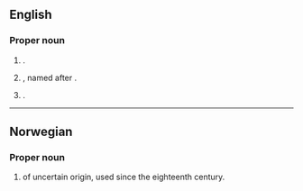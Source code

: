 ==English==
{{wp}}

===Proper noun===
{{en-prop}}

# {{surname|en|nodot=1}}.
# {{place|en|unincorporated community/and/CDP|twp/Woodbridge|co/Middlesex County|s/New Jersey|c/USA}}, named after {{w|Adrian Iselin}}.
# {{place|en|unincorporated community|co/Indiana County|s/Pennsylvania|c/USA}}.

----

==Norwegian==

===Proper noun===
{{head|no|proper noun}}

# {{given name|no|female}} of uncertain origin, used since the eighteenth century.